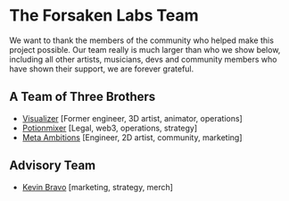 # The Forsaken Labs Team
We want to thank the members of the community who helped make this project possible. Our team really is much larger than who we show below, including all other artists, musicians, devs and community members who have shown their support, we are forever grateful.

## A Team of Three Brothers 
* [Visualizer](https://twitter.com/VisualizerK) [Former engineer, 3D artist, animator, operations]
* [Potionmixer](https://twitter.com/potionmixer) [Legal, web3, operations, strategy]
* [Meta Ambitions](https://twitter.com/pixelkevinnft) [Engineer, 2D artist, community, marketing]

## Advisory Team
* [Kevin Bravo](https://twitter.com/Kevin___Bravo) [marketing, strategy, merch]
